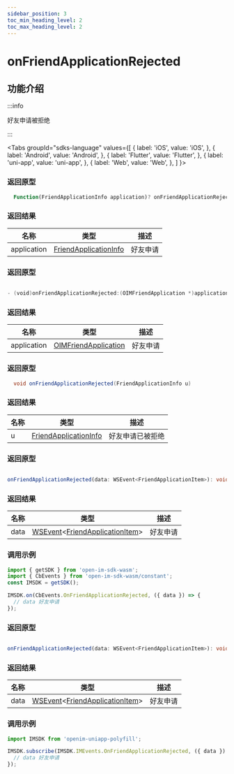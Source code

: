```yaml
---
sidebar_position: 3
toc_min_heading_level: 2
toc_max_heading_level: 2
---
```


# onFriendApplicationRejected

## 功能介绍

:::info

好友申请被拒绝

:::

<Tabs
groupId="sdks-language"
values={[
{ label: 'iOS', value: 'iOS', },
{ label: 'Android', value: 'Android', },
{ label: 'Flutter', value: 'Flutter', },
{ label: 'uni-app', value: 'uni-app', },
{ label: 'Web', value: 'Web', },
]
}>

<TabItem value="Flutter">

### 返回原型

```dart showLineNumbers
  Function(FriendApplicationInfo application)? onFriendApplicationRejected;
```

### 返回结果

| 名称        | 类型                                                                  | 描述             |
| ----------- | --------------------------------------------------------------------- | ---------------- |
| application | [FriendApplicationInfo](docs/sdks/class/friend/friendApplication.mdx) | 好友申请 |

</TabItem>

<TabItem value="iOS">

### 返回原型

```swift showLineNumbers

- (void)onFriendApplicationRejected:(OIMFriendApplication *)application;

```

### 返回结果

| 名称        | 类型                                                                 | 描述             |
| ----------- | -------------------------------------------------------------------- | ---------------- |
| application | [OIMFriendApplication](docs/sdks/class/friend/friendApplication.mdx) | 好友申请 |

</TabItem>

<TabItem value="Android">

### 返回原型

```java showLineNumbers
  void onFriendApplicationRejected(FriendApplicationInfo u)
```

### 返回结果

| 名称        | 类型                                                                  | 描述             |
| ----------- | --------------------------------------------------------------------- | ---------------- |
| u | [FriendApplicationInfo](docs/sdks/class/friend/friendApplication.mdx) | 好友申请已被拒绝 |


</TabItem>

<TabItem value="Web">

### 返回原型

```ts showLineNumbers

onFriendApplicationRejected(data: WSEvent<FriendApplicationItem>): void;

```

### 返回结果

| 名称 | 类型                                                                                                           | 描述     |
| ---- | -------------------------------------------------------------------------------------------------------------- | -------- |
| data | [WSEvent](docs/sdks/class/response.mdx)<[FriendApplicationItem](docs/sdks/class/friend/friendApplication.mdx)> | 好友申请 |

### 调用示例

```js showLineNumbers
import { getSDK } from 'open-im-sdk-wasm';
import { CbEvents } from 'open-im-sdk-wasm/constant';
const IMSDK = getSDK();

IMSDK.on(CbEvents.OnFriendApplicationRejected, ({ data }) => {
  // data 好友申请
});
```

</TabItem>

<TabItem value="uni-app">

### 返回原型

```ts showLineNumbers

onFriendApplicationRejected(data: WSEvent<FriendApplicationItem>): void;

```

### 返回结果

| 名称 | 类型                                                                                                           | 描述     |
| ---- | -------------------------------------------------------------------------------------------------------------- | -------- |
| data | [WSEvent](docs/sdks/class/response.mdx)<[FriendApplicationItem](docs/sdks/class/friend/friendApplication.mdx)> | 好友申请 |

### 调用示例

```js showLineNumbers
import IMSDK from 'openim-uniapp-polyfill';

IMSDK.subscribe(IMSDK.IMEvents.OnFriendApplicationRejected, ({ data }) => {
  // data 好友申请
});
```

</TabItem>

</Tabs>
